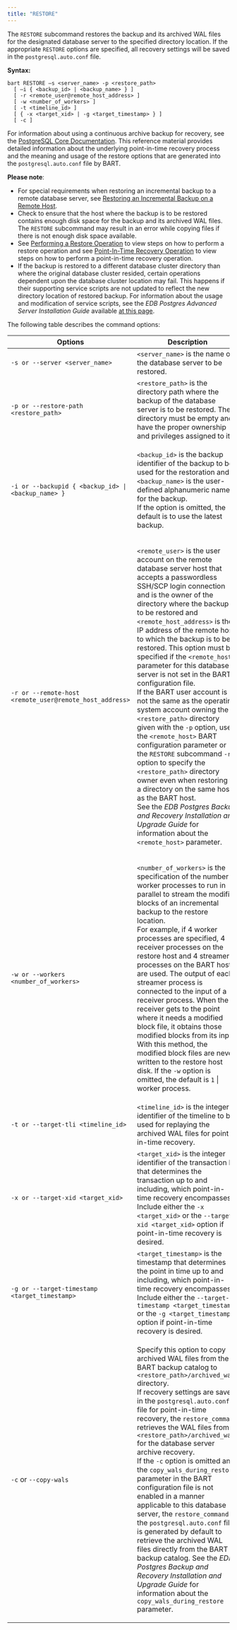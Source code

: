 ```yaml
---
title: "RESTORE"
---
```


<div id="restore" class="registered_link"></div>

The `RESTORE` subcommand restores the backup and its archived WAL files for the designated database server to the specified directory location. If the appropriate `RESTORE` options are specified, all recovery settings will be saved in the `postgresql.auto.conf` file.

**Syntax:**

```
bart RESTORE –s <server_name> -p <restore_path>
  [ –i { <backup_id> | <backup_name> } ]
  [ -r <remote_user@remote_host_address> ]
  [ -w <number_of_workers> ]
  [ -t <timeline_id> ]
  [ { -x <target_xid> | -g <target_timestamp> } ]
  [ -c ]
```

For information about using a continuous archive backup for recovery, see the [PostgreSQL Core Documentation](https://www.postgresql.org/docs/current/static/continuous-archiving.html). This reference material provides detailed information about the underlying point-in-time recovery process and the meaning and usage of the restore options that are generated into the `postgresql.auto.conf` file by BART.

**Please note**:

-   For special requirements when restoring an incremental backup to a remote database server, see [Restoring an Incremental Backup on a Remote Host](../../../02_overview/01_block-level_incremental_backup/05_restoring_an_incremental_backup/#restoring_an_incremental_backup_on_a_remote_host).
-   Check to ensure that the host where the backup is to be restored contains enough disk space for the backup and its archived WAL files. The `RESTORE` subcommand may result in an error while copying files if there is not enough disk space available.
-   See [Performing a Restore Operation](../../01_bart_management_overview/01_performing_a_restore_operation/#performing_a_restore_operation) to view steps on how to perform a restore operation and see [Point-In-Time Recovery Operation](../../01_bart_management_overview/02_point_in_time_recovery_operation/#point_in_time_recovery_operation) to view steps on how to perform a point-in-time recovery operation.
-   If the backup is restored to a different database cluster directory than where the original database cluster resided, certain operations dependent upon the database cluster location may fail. This happens if their supporting service scripts are not updated to reflect the new directory location of restored backup. For information about the usage and modification of service scripts, see the *EDB Postgres Advanced Server Installation Guide* available [at this page](https://www.enterprisedb.com/edb-docs).

The following table describes the command options:

<table><thead><tr class="header"><th>Options</th><th>Description</th></tr></thead><tbody><tr class="odd"><td><code>-s or --server &lt;server_name&gt;</code></td><td><code>&lt;server_name&gt;</code> is the name of the database server to be restored.</td></tr><tr class="even"><td><code>-p or --restore-path &lt;restore_path&gt;</code></td><td><code>&lt;restore_path&gt;</code> is the directory path where the backup of the database server is to be restored. The directory must be empty and have the proper ownership and privileges assigned to it.</td></tr><tr class="odd"><td><code>-i or --backupid &#123; &lt;backup_id&gt; | &lt;backup_name&gt; &#125;</code></td><td><p><code>&lt;backup_id&gt;</code> is the backup identifier of the backup to be used for the restoration and <code>&lt;backup_name&gt;</code> is the user-defined alphanumeric name for the backup.<br />
If the option is omitted, the default is to use the latest backup.</p></td></tr><tr class="even"><td><code>-r or --remote-host &lt;remote_user@remote_host_address&gt;</code></td><td><p><code>&lt;remote_user&gt;</code> is the user account on the remote database server host that accepts a passwordless SSH/SCP login connection and is the owner of the directory where the backup is to be restored and <code>&lt;remote_host_address&gt;</code> is the IP address of the remote host to which the backup is to be restored. This option must be specified if the <code>&lt;remote_host&gt;</code> parameter for this database server is not set in the BART configuration file.<br />
If the BART user account is not the same as the operating system account owning the <code>&lt;restore_path&gt;</code> directory given with the <code>-p</code> option, use the <code>&lt;remote_host&gt;</code> BART configuration parameter or the <code>RESTORE</code> subcommand <code>-r</code> option to specify the <code>&lt;restore_path&gt;</code> directory owner even when restoring to a directory on the same host as the BART host.<br />
See the <em>EDB Postgres Backup and Recovery Installation and Upgrade Guide</em> for information about the <code>&lt;remote_host&gt;</code> parameter.</p></td></tr><tr class="odd"><td><code>-w or --workers &lt;number_of_workers&gt;</code></td><td><p><code>&lt;number_of_workers&gt;</code> is the specification of the number of worker processes to run in parallel to stream the modified blocks of an incremental backup to the restore location.<br />
For example, if 4 worker processes are specified, 4 receiver processes on the restore host and 4 streamer processes on the BART host are used. The output of each streamer process is connected to the input of a receiver process. When the receiver gets to the point where it needs a modified block file, it obtains those modified blocks from its input. With this method, the modified block files are never written to the restore host disk. If the <code>-w</code> option is omitted, the default is <code>1</code> | worker process.</p></td></tr><tr class="even"><td><code>-t or --target-tli &lt;timeline_id&gt;</code></td><td><code>&lt;timeline_id&gt;</code> is the integer identifier of the timeline to be used for replaying the archived WAL files for point-in-time recovery.</td></tr><tr class="odd"><td><code>-x or --target-xid &lt;target_xid&gt;</code></td><td><code>&lt;target_xid&gt;</code> is the integer identifier of the transaction ID that determines the transaction up to and including, which point-in-time recovery encompasses. Include either the <code>-x &lt;target_xid&gt;</code> or the <code>--target-xid &lt;target_xid&gt;</code> option if point-in-time recovery is desired.</td></tr><tr class="even"><td><code>-g or --target-timestamp &lt;target_timestamp&gt;</code></td><td><code>&lt;target_timestamp&gt;</code> is the timestamp that determines the point in time up to and including, which point-in-time recovery encompasses. Include either the <code>--target-timestamp &lt;target_timestamp&gt;</code> or the <code>-g &lt;target_timestamp&gt;</code> option if point-in-time recovery is desired.</td></tr><tr class="odd"><td><code>-c</code> or <code>--copy-wals</code></td><td><p>Specify this option to copy archived WAL files from the BART backup catalog to <code>&lt;restore_path&gt;/archived_wals</code> directory.<br />
If recovery settings are saved in the <code>postgresql.auto.conf</code> file for point-in-time recovery, the <code>restore_command</code> retrieves the WAL files from <code>&lt;restore_path&gt;/archived_wals</code> for the database server archive recovery.<br />
If the <code>-c</code> option is omitted and the <code>copy_wals_during_restore</code> parameter in the BART configuration file is not enabled in a manner applicable to this database server, the <code>restore_command</code> in the <code>postgresql.auto.conf</code> file is generated by default to retrieve the archived WAL files directly from the BART backup catalog. See the <em>EDB Postgres Backup and Recovery Installation and Upgrade Guide</em> for information about the <code>copy_wals_during_restore</code> parameter.</p></td></tr></tbody></table>
